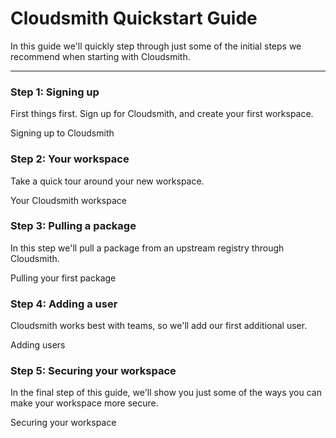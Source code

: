 
# Cloudsmith Quickstart Guide

In this guide we'll quickly step through just some of the initial steps we recommend when starting with Cloudsmith.

---

### Step 1: Signing up

First things first. Sign up for Cloudsmith, and create your first workspace.

<GuideLink href="/api/api-bindings">Signing up to Cloudsmith</GuideLink>
### Step 2: Your workspace

Take a quick tour around your new workspace.

<GuideLink href="/api/api-bindings">Your Cloudsmith workspace</GuideLink>

### Step 3: Pulling a package

In this step we'll pull a package from an upstream registry through Cloudsmith.

<GuideLink href="/api/api-bindings">Pulling your first package</GuideLink>

### Step 4: Adding a user

Cloudsmith works best with teams, so we'll add our first additional user.

<GuideLink href="/api/api-bindings">Adding users</GuideLink>

### Step 5: Securing your workspace

In the final step of this guide, we'll show you just some of the ways you can make your workspace more secure.

<GuideLink href="/api/api-bindings">Securing your workspace</GuideLink>
